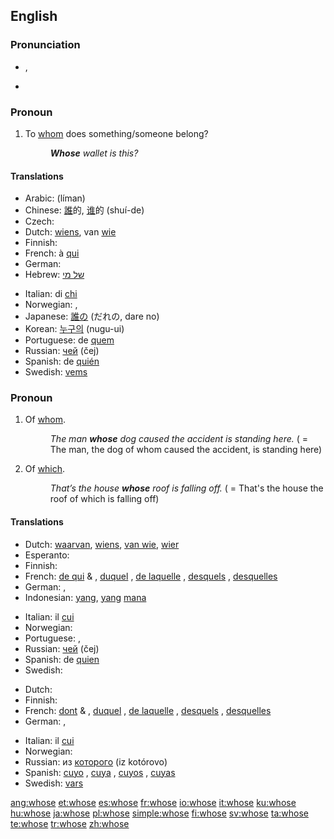 ==English==

{{rank|woman|want|home|234|whose|words|given|hands}}

===Pronunciation===
* {{a|UK|US}} {{IPA|/huːz/}}, {{SAMPA|/hu:z/}}
*: {{audio|en-us-whose.ogg|Audio (US)}}
*: {{rhymes|uːz}}
* {{homophones|who's}}

===Pronoun===
{{en-pron}}

# To [[whom]] does something/someone belong?
#: '''''Whose''' wallet is this?''

====Translations====
{{trans-top|to whom does something/someone belong?}}
* Arabic: {{Arab|[[لمن]]}} (líman)
* Chinese: [[誰]]的, [[谁]]的 (shuí-de)
* Czech: {{t-|cs|čí}}
* Dutch: [[wiens]], van [[wie]]
* Finnish: {{t-|fi|kenen}}
* French: à [[qui]]
* German: {{t+|de|wessen}}
* Hebrew: [[של מי]]
{{trans-mid}}
* Italian: di [[chi]]
* Norwegian: {{t|no|hvem sin}}, {{t|no|hvems}}
* Japanese: [[誰]]の (だれの, dare no)
* Korean: [[누구의]] (nugu-ui)
* Portuguese: de [[quem]]
* Russian: [[чей]] (čej)
* Spanish: de [[quién]]
* Swedish: [[vems]]
{{trans-bottom}}

===Pronoun===
{{en-pron|desc=relative pronoun}}

# Of [[whom]].
#: ''The man '''whose''' dog caused the accident is standing here.'' ( = The man, the dog of whom caused the accident, is standing here)
# {{context|considered|_|nonstandard|_|by some}} Of [[which]].
#: ''That’s the house '''whose''' roof is falling off.'' ( = That's the house the roof of which is falling off)

====Translations====
{{trans-top|of whom}}
* Dutch: [[waarvan]], [[wiens]], [[van wie]], [[wier]]
* Esperanto: {{t-|eo|kies|xs=Esperanto}}
* Finnish: {{t+|fi|jonka}}
* French: [[de qui]] {{m|f}} & {{p}}, [[duquel]] {{m}}, [[de laquelle]] {{f}}, [[desquels]] {{p}}, [[desquelles]] {{f|p}}
* German: {{t+|de|dessen|m|n}}, {{t+|de|deren|f|p}}
* Indonesian: [[yang]], [[yang]] [[mana]]
{{trans-mid}}
* Italian: il [[cui]]
* Norwegian: {{t+|no|hvis}}
* Portuguese: {{t+|pt|cujo|m}}, {{t+|pt|cuja|f}}
* Russian: [[чей]] (čej)
* Spanish: de [[quien]]
* Swedish: {{t+|sv|vars}}
{{trans-bottom}}

{{trans-top|of which}}
* Dutch: {{t+|nl|waarvan}}
* Finnish: {{t+|fi|jonka}}
* French: [[dont]] {{m|f}} & {{p}}, [[duquel]] {{m}}, [[de laquelle]] {{f}}, [[desquels]] {{p}}, [[desquelles]] {{f|p}}
* German: {{t+|de|dessen|m|n}}, {{t+|de|deren|f|p}}
{{trans-mid}}
* Italian: il [[cui]]
* Norwegian: {{t+|no|hvis}}
* Russian: из [[который|которого]] (iz kotórovo)
* Spanish: [[cuyo]] {{m}}, [[cuya]] {{f}}, [[cuyos]] {{p}}, [[cuyas]] {{f|p}}
* Swedish: [[vars]]
{{trans-bottom}}

[[ang:whose]]
[[et:whose]]
[[es:whose]]
[[fr:whose]]
[[io:whose]]
[[it:whose]]
[[ku:whose]]
[[hu:whose]]
[[ja:whose]]
[[pl:whose]]
[[simple:whose]]
[[fi:whose]]
[[sv:whose]]
[[ta:whose]]
[[te:whose]]
[[tr:whose]]
[[zh:whose]]